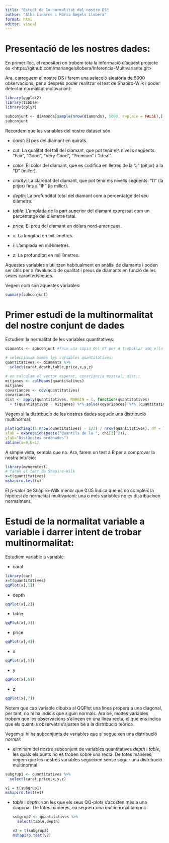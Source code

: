```yaml
---
title: "Estudi de la normalitat del nostre DS"
author: "Alba Linares i Maria Àngels Llobera"
format: html
editor: visual
---
```


# Presentació de les nostres dades:

En primer lloc, el repositori on trobem tota la informació d'aquest projecte és \<https://github.com/mariangelsllobera/Inferencia-Multivariante.git\>

Ara, carreguem el nostre DS i farem una selecció aleatòria de 5000 observacions, per a després poder realitzar el test de Shapiro-Wilk i poder detectar normalitat multivariant:

```r
library(ggplot2)
library(tibble)
library(dplyr)

subconjunt <- diamonds[sample(nrow(diamonds), 5000, replace = FALSE),] #seleccionarem 5000 mostres aleatòries atès que el df original té massa observacions per a després poder realitzar el test de shapiro (). Notem que tal mostreig el farem sense reemplaçament
subconjunt
```

Recordem que les variables del nostre dataset són

-   *carat*: El pes del diamant en quirats.

-   *cut*: La qualitat del tall del diamant, que pot tenir els nivells següents: "Fair", "Good", "Very Good", "Premium" i "Ideal".

-   *color*: El color del diamant, que es codifica en lletres de la "J" (pitjor) a la "D" (millor).

-   *clarity*: La claredat del diamant, que pot tenir els nivells següents: "I1" (la pitjor) fins a "IF" (la millor).

-   *depth*: La profunditat total del diamant com a percentatge del seu diàmetre.

-   *table*: L'amplada de la part superior del diamant expressat com un percentatge del diàmetre total.

-   *price*: El preu del diamant en dòlars nord-americans.

-   *x*: La longitud en mil·límetres.

-   *i*: L'amplada en mil·límetres.

-   *z*: La profunditat en mil·límetres.

Aquestes variables s'utilitzen habitualment en anàlisi de diamants i poden ser útils per a l'avaluació de qualitat i preus de diamants en funció de les seves característiques.

Vegem com són aquestes variables:

```r
summary(subconjunt)
```

# Primer estudi de la multinormalitat del nostre conjunt de dades

Estudiem la normalitat de les variables quantitatives:

```r
diamants <- subconjunt #feim una còpia del df per a treballar amb ella

# seleccionam només les variables quantitatives:
quantitatives <- diamants %>% 
  select(carat,depth,table,price,x,y,z)

# en calculam el vector esperat, covariància mostral, dist.:
mitjanes <- colMeans(quantitatives)
mitjanes
covariances <- cov(quantitatives)
covariances
dist <- apply(quantitatives, MARGIN = 1, function(quantitatives)
  + t(quantitatives - mitjanes) %*% solve(covariances) %*% (quantitatives - mitjanes))
```

Vegem si la distribució de les nostres dades segueix una distribució multinormal:

```r

plot(qchisq((1:nrow(quantitatives) - 1/2) / nrow(quantitatives), df = 7), sort(dist),
xlab = expression(paste("Quantils de la ", chi[3]^2)),
ylab="Distàncies ordenades")
abline(a=0,b=1)
```

A simple vista, sembla que no. Ara, farem un test a R per a comprovar la nostra intuïció:

```r
library(mvnormtest)
# farem el test de Shapiro-Wilk
x=t(quantitatives)
mshapiro.test(x)
```

El p-valor de Shapiro-Wilk menor que 0.05 indica que es no compleix la hipòtesi de normalitat multivariant: una o més variables no es distribueixen normalment.

# Estudi de la normalitat variable a variable i darrer intent de trobar multinormalitat:

Estudiem variable a variable:

-   carat

```r
library(car)
x=t(quantitatives)
qqPlot(x[,1])

```

-   depth

```r
qqPlot(x[,2])
```

-   table

```r
qqPlot(x[,3])
```

-   price

```r
qqPlot(x[,4])
```

-   x

```r
qqPlot(x[,5])
```

-   y

```r
qqPlot(x[,6])
```

-   z

```r
qqPlot(x[,7])
```

Notem que cap variable dibuixa al QQPlot una línea propera a una diagonal, per tant, no hi ha indicis que siguin normals. Ara bé, moltes variables trobem que les observacions s'alineen en una línea recta, el que ens indica que els quantils observats s'ajusten bé a la distribució teòrica.

Vegem si hi ha subconjunts de variables que sí segueixen una distribució normal:

-   eliminam del nostre subconjunt de variables quantitatives *depth* i *table*, les quals els punts no es troben sobre una recta. De totes maneres, vegem que les nostres variables segueixen sense seguir una distribució multinormal

```r
subgrup1 <- quantitatives %>%    
  select(carat,price,x,y,z) 

v1 = t(subgrup1) 
mshapiro.test(v1)
```

-   *table* i *depth*: són les que els seus QQ-plots s'acosten més a una diagonal. De totes maneres, no segueix una multinormal tampoc:

    ```r
    subgrup2 <- quantitatives %>% 
      select(table,depth)

    v2 = t(subgrup2)
    mshapiro.test(v2)
    ```

